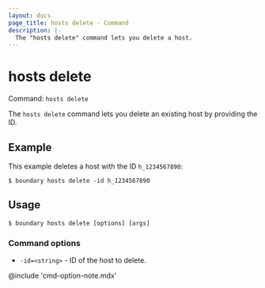 ```yaml
---
layout: docs
page_title: hosts delete - Command
description: |-
  The "hosts delete" command lets you delete a host.
---
```


# hosts delete

Command: `hosts delete`

The `hosts delete` command lets you delete an existing host by providing the ID.

## Example

This example deletes a host with the ID `h_1234567890`:

```shell-session
$ boundary hosts delete -id h_1234567890
```

## Usage

<CodeBlockConfig hideClipboard>

```shell-session
$ boundary hosts delete [options] [args]
```

</CodeBlockConfig>

### Command options

- `-id=<string>` - ID of the host to delete.

@include 'cmd-option-note.mdx'